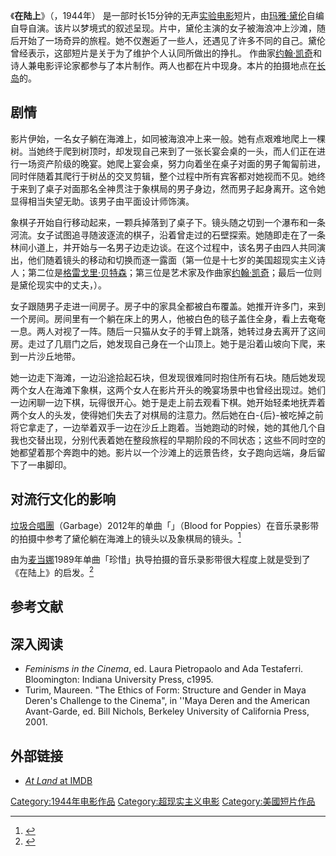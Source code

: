 {{Infobox film
| name           = 在陆上<br />''At Land''
| image          =
| image size     =
| caption        =
| director       = [[玛雅·黛伦|玛雅·黛伦]]
| producer       =
| writer         = 玛雅·黛伦
| narrator       =
| starring       = 玛雅·黛伦<br />{{link-en|亚历山大·哈米德|Alexandr Hackenschmied}}<br />[[约翰·凯奇|约翰·凯奇]]<br />{{link-en|帕克·泰勒|Parker Tyler}}
| music          =
| cinematography = 海拉·海曼（Hella Heyman）<br />亚历山大·哈米德
| editing        =
| distributor    =
| released       = 1944年
| runtime        = 15分钟
| country        = 美国
| language       =
| budget         =
| preceded by    =
| followed by    =
}}
《'''在陆上'''》（{{lang-en|'''''At Land'''''}}，1944年） 是一部时长15分钟的无声[[实验电影|实验电影]]短片，由[[玛雅·黛伦|玛雅·黛伦]]自编自导自演。该片以梦境式的叙述呈现。片中，黛伦主演的女子被海浪冲上沙滩，随后开始了一场奇异的旅程。她不仅邂逅了一些人，还遇见了许多不同的自己。黛伦曾经表示，这部短片是关于为了维护个人认同所做出的挣扎。
作曲家[[约翰·凯奇|约翰·凯奇]]和诗人兼电影评论家{{link-en|帕克·泰勒|Parker Tyler}}都参与了本片制作。两人也都在片中现身。本片的拍摄地点在[[长岛|长岛]]的{{link-en|阿默甘西特 (紐約州)|Amagansett, New York|阿默甘西特}}。

==剧情==
影片伊始，一名女子躺在海滩上，如同被海浪冲上来一般。她有点艰难地爬上一棵树。当她终于爬到树顶时，却发现自己来到了一张长宴会桌的一头，而人们正在进行一场资产阶级的晚宴。她爬上宴会桌，努力向着坐在桌子对面的男子匍匐前进，同时伴随着其爬行于树丛的交叉剪辑，整个过程中所有宾客都对她视而不见。她终于来到了桌子对面那名全神贯注于象棋局的男子身边，然而男子起身离开。这令她显得相当失望无助。该男子由平面设计师{{link-en|阿尔文·拉斯帝格|Alvin Lustig}}饰演。 

象棋子开始自行移动起来，一颗兵掉落到了桌子下。镜头随之切到一个瀑布和一条河流。女子试图追寻随波逐流的棋子，沿着曾走过的石壁探索。她随即走在了一条林间小道上，并开始与一名男子边走边谈。在这个过程中，该名男子由四人共同演出，他们随着镜头的移动和切换而逐一露面（第一位是十七岁的美国超现实主义诗人{{link-en|菲利普·拉曼提亚|Philip Lamantia}}；第二位是[[格雷戈里·贝特森|格雷戈里·贝特森]]；第三位是艺术家及作曲家[[约翰·凯奇|约翰·凯奇]]；最后一位则是黛伦现实中的丈夫，{{link-en|亚历山大·哈米德|Alexandr Hackenschmied}}）。

女子跟随男子走进一间房子。房子中的家具全都被白布覆盖。她推开许多门，来到一个房间。房间里有一个躺在床上的男人，他被白色的毯子盖住全身，看上去奄奄一息。两人对视了一阵。随后一只猫从女子的手臂上跳落，她转过身去离开了这间房。走过了几扇门之后，她发现自己身在一个山顶上。她于是沿着山坡向下爬，来到一片沙丘地带。

她一边走下海滩，一边沿途拾起石块，但发现很难同时抱住所有石块。随后她发现两个女人在海滩下象棋，这两个女人在影片开头的晚宴场景中也曾经出现过。她们一边闲聊一边下棋，玩得很开心。她于是走上前去观看下棋。她开始轻柔地抚弄着两个女人的头发，使得她们失去了对棋局的注意力。然后她在白-{后}-被吃掉之前将它拿走了，一边举着双手一边在沙丘上跑着。当她跑动的时候，她的其他几个自我也交替出现，分别代表着她在整段旅程的早期阶段的不同状态；这些不同时空的她都望着那个奔跑中的她。影片以一个沙滩上的远景告终，女子跑向远端，身后留下了一串脚印。

==对流行文化的影响==

[[垃圾合唱團|垃圾合唱團]]（Garbage）2012年的单曲「{{link-en|血染罂粟|Blood for Poppies}}」（Blood for Poppies）在音乐录影带的拍摄中参考了黛伦躺在海滩上的镜头以及象棋局的镜头。<ref>{{Cite web |url=http://www.live4ever.uk.com/2012/04/garbage-start-useurope-tour-premiere-new-video/ |title=存档副本 |accessdate=2015-03-31 |archive-date=2019-07-28 |archive-url=https://web.archive.org/web/20190728163953/https://www.live4ever.uk.com/2012/04/garbage-start-useurope-tour-premiere-new-video/ |dead-url=yes }}</ref>

由{{link-en|赫布·里茨|Herb Ritts}}为[[麦当娜|麦当娜]]1989年单曲「珍惜」执导拍摄的音乐录影带很大程度上就是受到了《在陆上》的启发。<ref>{{Cite web |url=http://thenewinquiry.tumblr.com/post/243921042/maya-derens-1944-film-at-land-compare-with |title=存档副本 |accessdate=2015-03-31 |archive-date=2015-04-02 |archive-url=https://web.archive.org/web/20150402184438/http://thenewinquiry.tumblr.com/post/243921042/maya-derens-1944-film-at-land-compare-with |dead-url=no }}</ref>

==参考文献== 
{{reflist}}

==深入阅读==
* ''Feminisms in the Cinema'', ed. Laura Pietropaolo and Ada Testaferri. Bloomington: Indiana University Press, c1995.
* Turim, Maureen. "The Ethics of Form: Structure and Gender in Maya Deren's Challenge to the Cinema", in ''Maya Deren and the American Avant-Garde, ed. Bill Nichols, Berkeley University of California Press, 2001.

==外部链接==
*[http://www.imdb.com/title/tt0036618 ''At Land'' at IMDB]{{Wayback|url=http://www.imdb.com/title/tt0036618 |date=20150315140435 }}

{{DEFAULTSORT:At Land}}
[[Category:1944年电影作品|Category:1944年电影作品]]
[[Category:超现实主义电影|Category:超现实主义电影]]
[[Category:美國短片作品|Category:美國短片作品]]